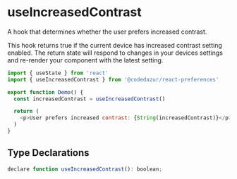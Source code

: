 # useIncreasedContrast

A hook that determines whether the user prefers increased contrast. 

This hook returns true if the current device has increased contrast setting enabled. 
The return state will respond to changes in your devices settings and re-render your 
component with the latest setting.

```js
import { useState } from 'react'
import { useIncreasedContrast } from '@codedazur/react-preferences'

export function Demo() {
  const increasedContrast = useIncreasedContrast()

  return (
    <p>User prefers increased contrast: {String(increasedContrast)}</p>
  )
}
```

## Type Declarations

```js
declare function useIncreasedContrast(): boolean;
````
